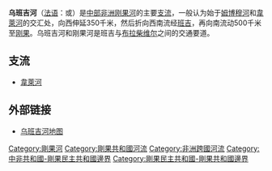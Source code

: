 '''乌班吉河'''（[[法语|法语]]：'''{{lang|fr|Ubangi}}'''或'''{{lang|fr|Oubangi}}'''）是[[中部非洲|中部非洲]][[刚果河|刚果河]]的主要[[支流|支流]]，一般认为始于[[姆博穆河|姆博穆河]]和[[韋萊河|韋萊河]]的交汇处，向西伸延350千米，然后折向西南流经[[班吉|班吉]]，再向南流动500千米至[[刚果|刚果]]。乌班吉河和刚果河是班吉与[[布拉柴维尔|布拉柴维尔]]之间的交通要道。

== 支流 ==
* [[韋萊河|韋萊河]]

== 外部链接 ==
* [https://web.archive.org/web/20070716121104/http://www.waterandnature.org/eatlas/html/af7.html  乌班吉河地图]


{{刚果民主共和国河流}}
{{中非共和國河流}}
{{Authority control}}
{{africa-geo-stub}}
{{DEFAULTSORT:Ubangi}}
[[Category:剛果河|Category:剛果河]]
[[Category:剛果共和國河流|Category:剛果共和國河流]]
[[Category:非洲跨國河流|Category:非洲跨國河流]]
[[Category:中非共和國-剛果民主共和國邊界|Category:中非共和國-剛果民主共和國邊界]]
[[Category:剛果民主共和國-剛果共和國邊界|Category:剛果民主共和國-剛果共和國邊界]]